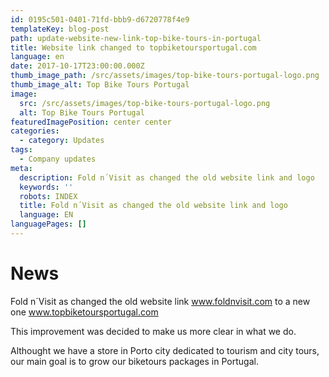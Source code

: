 ```yaml
---
id: 0195c501-0401-71fd-bbb9-d6720778f4e9
templateKey: blog-post
path: update-website-new-link-top-bike-tours-in-portugal
title: Website link changed to topbiketoursportugal.com
language: en
date: 2017-10-17T23:00:00.000Z
thumb_image_path: /src/assets/images/top-bike-tours-portugal-logo.png
thumb_image_alt: Top Bike Tours Portugal
image:
  src: /src/assets/images/top-bike-tours-portugal-logo.png
  alt: Top Bike Tours Portugal
featuredImagePosition: center center
categories:
  - category: Updates
tags:
  - Company updates
meta:
  description: Fold n´Visit as changed the old website link and logo
  keywords: ''
  robots: INDEX
  title: Fold n´Visit as changed the old website link and logo
  language: EN
languagePages: []
---
```


# News

Fold n´Visit as changed the old website link www.foldnvisit.com to a new one
www.topbiketoursportugal.com

This improvement was decided to make us more clear in what we do.

Althought we have a store in Porto city dedicated to tourism and city tours, our
main goal is to grow our biketours packages in Portugal.
